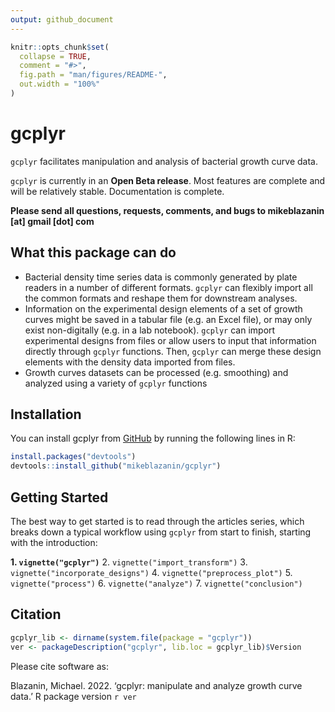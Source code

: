 ```yaml
---
output: github_document
---
```


<!-- README.md is generated from README.Rmd. Please edit that file -->

<!--
You'll still need to render `README.Rmd` regularly, to keep `README.md` up-to-date. `devtools::build_readme()` is handy for this. You could also use GitHub Actions to re-render `README.Rmd` every time you push. An example workflow can be found here: <https://github.com/r-lib/actions/tree/v1/examples>.

You can also embed plots in R chunks. In that case, don't forget to commit and push the resulting figure files, so they display on GitHub and CRAN.
-->

```r
knitr::opts_chunk$set(
  collapse = TRUE,
  comment = "#>",
  fig.path = "man/figures/README-",
  out.width = "100%"
)
```

# gcplyr

<!-- badges: start -->
<!-- badges: end -->

`gcplyr` facilitates manipulation and analysis of bacterial growth curve data.

`gcplyr` is currently in an **Open Beta release**. Most features are complete and will be relatively stable. Documentation is complete. 

**Please send all questions, requests, comments, and bugs to mikeblazanin [at] gmail [dot] com**


## What this package can do

* Bacterial density time series data is commonly generated by plate readers in a number of different formats. `gcplyr` can flexibly import all the common formats and reshape them for downstream analyses.
* Information on the experimental design elements of a set of growth curves might be saved in a tabular file (e.g. an Excel file), or may only exist non-digitally (e.g. in a lab notebook). `gcplyr` can import experimental designs from files or allow users to input that information directly through `gcplyr` functions. Then, `gcplyr` can merge these design elements with the density data imported from files.
* Growth curves datasets can be processed (e.g. smoothing) and analyzed using a variety of `gcplyr` functions

## Installation

You can install gcplyr from [GitHub](https://github.com/) by running the following lines in R:

``` r
install.packages("devtools")
devtools::install_github("mikeblazanin/gcplyr")
```

## Getting Started

The best way to get started is to read through the articles series, which breaks down a typical workflow using `gcplyr` from start to finish, starting with the introduction:

**1. `vignette("gcplyr")`**
2. `vignette("import_transform")`
3. `vignette("incorporate_designs")`
4. `vignette("preprocess_plot")`
5. `vignette("process")`
6. `vignette("analyze")`
7. `vignette("conclusion")`

## Citation

```r
gcplyr_lib <- dirname(system.file(package = "gcplyr"))
ver <- packageDescription("gcplyr", lib.loc = gcplyr_lib)$Version
```

Please cite software as:

 Blazanin, Michael. 2022. 'gcplyr: manipulate and analyze growth curve data.' R package version `r ver`